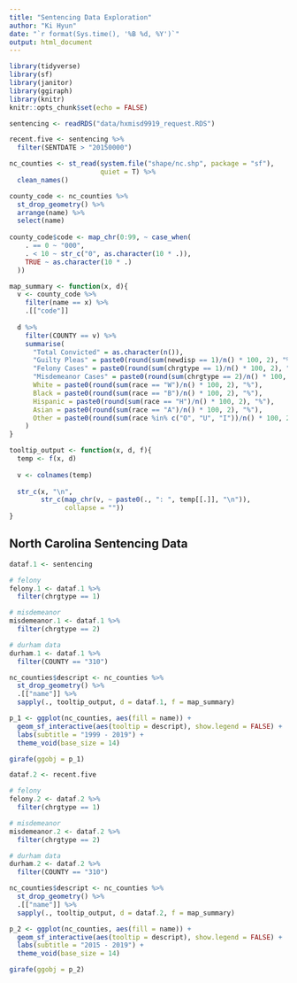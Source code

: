 ```yaml
---
title: "Sentencing Data Exploration"
author: "Ki Hyun"
date: "`r format(Sys.time(), '%B %d, %Y')`"
output: html_document
---
```


```r
library(tidyverse)
library(sf)
library(janitor)
library(ggiraph)
library(knitr)
knitr::opts_chunk$set(echo = FALSE)
```

```r
sentencing <- readRDS("data/hxmisd9919_request.RDS")
```

```r
recent.five <- sentencing %>% 
  filter(SENTDATE > "20150000")
```

```r
nc_counties <- st_read(system.file("shape/nc.shp", package = "sf"), 
                       quiet = T) %>% 
  clean_names()

county_code <- nc_counties %>% 
  st_drop_geometry() %>% 
  arrange(name) %>%
  select(name) 
  
county_code$code <- map_chr(0:99, ~ case_when(
    . == 0 ~ "000",
    . < 10 ~ str_c("0", as.character(10 * .)),
    TRUE ~ as.character(10 * .)
  ))

map_summary <- function(x, d){
  v <- county_code %>% 
    filter(name == x) %>% 
    .[["code"]]
  
  d %>% 
    filter(COUNTY == v) %>% 
    summarise(
      "Total Convicted" = as.character(n()),
      "Guilty Pleas" = paste0(round(sum(newdisp == 1)/n() * 100, 2), "%"),
      "Felony Cases" = paste0(round(sum(chrgtype == 1)/n() * 100, 2), "%"),
      "Misdemeanor Cases" = paste0(round(sum(chrgtype == 2)/n() * 100, 2), "%"),
      White = paste0(round(sum(race == "W")/n() * 100, 2), "%"),
      Black = paste0(round(sum(race == "B")/n() * 100, 2), "%"),
      Hispanic = paste0(round(sum(race == "H")/n() * 100, 2), "%"),
      Asian = paste0(round(sum(race == "A")/n() * 100, 2), "%"),
      Other = paste0(round(sum(race %in% c("O", "U", "I"))/n() * 100, 2), "%")
    )
}

tooltip_output <- function(x, d, f){
  temp <- f(x, d)
  
  v <- colnames(temp)
  
  str_c(x, "\n", 
        str_c(map_chr(v, ~ paste0(., ": ", temp[[.]], "\n")), 
              collapse = ""))
}
```

## North Carolina Sentencing Data

```r
dataf.1 <- sentencing

# felony
felony.1 <- dataf.1 %>% 
  filter(chrgtype == 1)

# misdemeanor
misdemeanor.1 <- dataf.1 %>% 
  filter(chrgtype == 2)

# durham data
durham.1 <- dataf.1 %>% 
  filter(COUNTY == "310")
```

```r
nc_counties$descript <- nc_counties %>% 
  st_drop_geometry() %>% 
  .[["name"]] %>% 
  sapply(., tooltip_output, d = dataf.1, f = map_summary)

p_1 <- ggplot(nc_counties, aes(fill = name)) +
  geom_sf_interactive(aes(tooltip = descript), show.legend = FALSE) +
  labs(subtitle = "1999 - 2019") +
  theme_void(base_size = 14)

girafe(ggobj = p_1)
```

```r
dataf.2 <- recent.five

# felony
felony.2 <- dataf.2 %>% 
  filter(chrgtype == 1)

# misdemeanor
misdemeanor.2 <- dataf.2 %>% 
  filter(chrgtype == 2)

# durham data
durham.2 <- dataf.2 %>% 
  filter(COUNTY == "310")
```

```r
nc_counties$descript <- nc_counties %>% 
  st_drop_geometry() %>% 
  .[["name"]] %>% 
  sapply(., tooltip_output, d = dataf.2, f = map_summary)

p_2 <- ggplot(nc_counties, aes(fill = name)) +
  geom_sf_interactive(aes(tooltip = descript), show.legend = FALSE) +
  labs(subtitle = "2015 - 2019") +
  theme_void(base_size = 14)

girafe(ggobj = p_2)
```